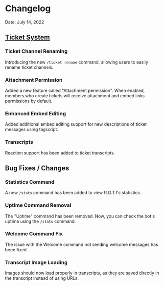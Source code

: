 
# Changelog

Date: July 14, 2022

## [Ticket System](/server-management/ticket-system)

<Steps>

### Ticket Channel Renaming

Introducing the new `/ticket rename` command, allowing users to easily rename ticket channels.

### Attachment Permission

Added a new feature called "Attachment permission". When enabled, members who create tickets will receive attachment and embed links permissions by default.

### Enhanced Embed Editing

Added additional embed editing support for new descriptions of ticket messages using tagscript.

### Transcripts

Reaction support has been added to ticket transcripts.

</Steps>

## Bug Fixes / Changes

<Steps>

### Statistics Command

A new `/stats` command has been added to view R.O.T.I's statistics.

### Uptime Command Removal

The "Uptime" command has been removed. Now, you can check the bot's uptime using the `/stats` command.

### Welcome Command Fix

The issue with the Welcome command not sending welcome messages has been fixed.

### Transcript Image Loading

Images should now load properly in transcripts, as they are saved directly in the transcript instead of using URLs.

</Steps>